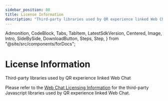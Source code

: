 ```yaml
---
sidebar_position: 80
title: License Information
description: "Third-party libraries used by QR experience linked Web Chat"
---
```


  Admonition,
  CodeBlock,
  Tabs,
  TabItem,
  LatestSdkVersion,
  Centered,
  Image,
  Intro,
  SideBySide,
  DownloadButton,
  Steps,
  Step,
} from "@site/src/components/forDocs";

# License Information

<Intro>

Third-party libraries used by QR experience linked Web Chat

</Intro>

Please refer to the [Web Chat Licensing Information](/web-chat/licensing) for the third-party Javascript libraries used by QR experience linked Web Chat.

